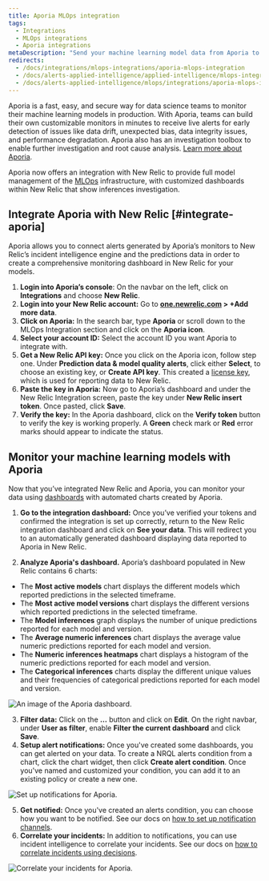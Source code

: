 ```yaml
---
title: Aporia MLOps integration
tags:
  - Integrations
  - MLOps integrations  
  - Aporia integrations
metaDescription: "Send your machine learning model data from Aporia to New Relic to understand your model's performance."
redirects:
  - /docs/integrations/mlops-integrations/aporia-mlops-integration
  - /docs/alerts-applied-intelligence/applied-intelligence/mlops-integrations/aporia-mlops-integration
  - /docs/alerts-applied-intelligence/mlops/integrations/aporia-mlops-integration
---
```





Aporia is a fast, easy, and secure way for data science teams to monitor their machine learning models in production. With Aporia, teams can build their own customizable monitors in minutes to receive live alerts for early detection of issues like data drift, unexpected bias, data integrity issues, and performance degradation. Aporia also has an investigation toolbox to enable further investigation and root cause analysis. [Learn more about Aporia](https://www.aporia.com).

Aporia now offers an integration with New Relic to provide full model management of the [MLOps](/docs/alerts-applied-intelligence/mlops/get-started/intro-mlops/) infrastructure, with customized dashboards within New Relic that show inferences investigation.

## Integrate Aporia with New Relic [#integrate-aporia]

Aporia allows you to connect alerts generated by Aporia’s monitors to New Relic’s incident intelligence engine and the predictions data in order to create a comprehensive monitoring dashboard in New Relic for your models.

1. **Login into Aporia’s console**: On the navbar on the left, click on **Integrations** and choose **New Relic**.
2. **Login into your New Relic account:** Go to **[one.newrelic.com](https://one.newrelic.com/all-capabilities) > +Add more data**.
3. **Click on Aporia:** In the search bar, type **Aporia** or scroll down to the MLOps Integration section and click on the **Aporia icon**.
4. **Select your account ID:** Select the account ID you want Aporia to integrate with.
5. **Get a New Relic API key:** Once you click on the Aporia icon, follow step one. Under **Prediction data & model quality alerts**, click either **Select**, to choose an existing key, or **Create API key**. This created a [license key](/docs/apis/intro-apis/new-relic-api-keys/#ingest-license-key), which is used for reporting data to New Relic.
6. **Paste the key in Aporia:** Now go to Aporia’s dashboard and under the New Relic Integration screen, paste the key under **New Relic insert token**. Once pasted, click **Save**.
7. **Verify the key:** In the Aporia dashboard, click on the **Verify token** button to verify the key is working properly. A **Green** check mark or **Red** error marks should appear to indicate the status.

<InstallFeedback />

## Monitor your machine learning models with Aporia

Now that you’ve integrated New Relic and Aporia, you can monitor your data using [dashboards](/docs/query-your-data/explore-query-data/dashboards/introduction-dashboards/) with automated charts created by Aporia.

1. **Go to the integration dashboard:** Once you’ve verified your tokens and confirmed the integration is set up correctly, return to the New Relic integration dashboard and click on **See your data**. This will redirect you to an automatically generated dashboard displaying data reported to Aporia in New Relic.

2. **Analyze Aporia's dashboard.** Aporia’s dashboard populated in New Relic contains 6 charts:

* The **Most active models** chart displays the different models which reported predictions in the selected timeframe.
* The **Most active model versions** chart displays the different versions which reported predictions in the selected timeframe.
* The **Model inferences** graph displays the number of unique predictions reported for each model and version.
* The **Average numeric inferences** chart displays the average value numeric predictions reported for each model and version.
* The **Numeric inferences heatmaps** chart displays a histogram of the numeric predictions reported for each model and version.
* The **Categorical inferences** charts display the different unique values and their frequencies of categorical predictions reported for each model and version.

<img
  title="An image of the Aporia dashboard"
  alt="An image of the Aporia dashboard."
  src={aporia1}
/>

3. **Filter data:** Click on the **…** button and click on **Edit**. On the right navbar, under **User as filter**, enable **Filter the current dashboard** and click **Save**.
4. **Setup alert notifications:** Once you've created some dashboards, you can get alerted on your data. To create a NRQL alerts condition from a chart, click the chart widget, then click **Create alert condition**. Once you've named and customized your condition, you can add it to an existing policy or create a new one.

<img
  title="Set up notifications for Aporia"
  alt="Set up notifications for Aporia."
  src={aporia2}
/>

5. **Get notified:** Once you've created an alerts condition, you can choose how you want to be notified. See our docs on [how to set up notification channels](/docs/alerts-applied-intelligence/new-relic-alerts/alert-notifications/notification-channels-control-where-send-alerts).
6. **Correlate your incidents:** In addition to notifications, you can use incident intelligence to correlate your incidents. See our docs on [how to correlate incidents using decisions](/docs/alerts-applied-intelligence/applied-intelligence/incident-intelligence/change-applied-intelligence-correlation-logic-decisions).

<img
  title="Correlate your incidents for Aporia"
  alt="Correlate your incidents for Aporia."
  src={aporia3}
/>
